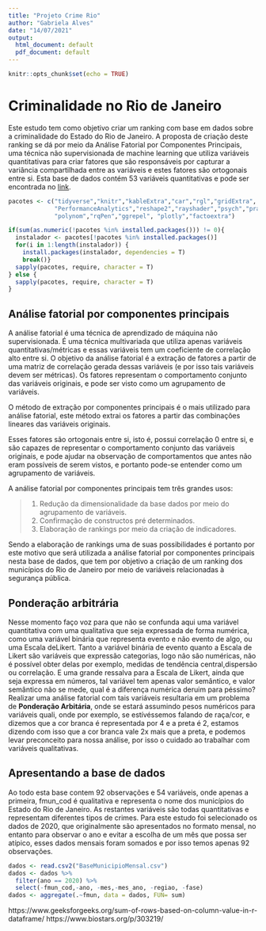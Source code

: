 ```yaml
---
title: "Projeto Crime Rio"
author: "Gabriela Alves"
date: "14/07/2021"
output:
  html_document: default
  pdf_document: default
---
```


```r
knitr::opts_chunk$set(echo = TRUE)
```

# Criminalidade no Rio de Janeiro
Este estudo tem como objetivo criar um ranking com base em dados sobre a 
criminalidade do Estado do Rio de Janeiro. 
A proposta de criação deste ranking se dá por meio da Análise Fatorial por 
Componentes Principais, uma técnica não supervisionada de machine learning que
utiliza variáveis quantitativas para criar fatores que são responsáveis por 
capturar a variância compartilhada entre as variáveis e estes fatores são
ortogonais entre si.
Esta base de dados contém 53 variáveis quantitativas e pode ser encontrada no 
[link](https://www.ispdados.rj.gov.br:4432/estatistica.html). 


``` r

pacotes <- c("tidyverse","knitr","kableExtra","car","rgl","gridExtra",
             "PerformanceAnalytics","reshape2","rayshader","psych","pracma",
             "polynom","rqPen","ggrepel", "plotly","factoextra")

if(sum(as.numeric(!pacotes %in% installed.packages())) != 0){
  instalador <- pacotes[!pacotes %in% installed.packages()]
  for(i in 1:length(instalador)) {
    install.packages(instalador, dependencies = T)
    break()}
  sapply(pacotes, require, character = T)  
} else {
  sapply(pacotes, require, character = T) 
}

````
## Análise fatorial por componentes principais
A análise fatorial é uma técnica de aprendizado de máquina não supervisionada.
É uma técnica multivariada que utiliza apenas variáveis quantitativas/métricas
e essas variáveis tem um coeficiente de correlação alto entre si. 
O objetivo da análise fatorial é a extração de fatores a partir de uma matriz de
correlação gerada  dessas variáveis (e por isso tais variáveis devem ser métricas). 
Os fatores representam o comportamento conjunto das variáveis originais, e pode
ser visto como um agrupamento de variáveis.

O método de extração por componentes principais é o mais utilizado para análise
fatorial, este método extrai os fatores a partir das combinações lineares das
variáveis originais.


Esses fatores são ortogonais entre si, isto é, possui correlação 0 entre si, e 
são capazes de representar o comportamento conjunto das variáveis originais, e
pode ajudar na observação de comportamentos  que antes não eram possíveis de 
serem vistos, e portanto pode-se entender como um agrupamento de variáveis.

A análise fatorial por componentes principais tem três grandes usos:

>   1) Redução da dimensionalidade da base dados por meio do agrupamento de variáveis.
>   2) Confirmação de constructos pré determinados.
>   3) Elaboração de rankings por meio da criação de indicadores.

Sendo a elaboração de rankings uma de suas possibilidades é portanto por este
motivo que será utilizada a análise fatorial por componentes principais nesta 
base de dados, que tem por objetivo a criação de um ranking dos municípios do
Rio de Janeiro por meio de variáveis relacionadas à segurança pública.

## Ponderação arbitrária
Nesse momento faço voz para que não se confunda aqui uma variável quantitativa com 
uma qualitativa que seja expressada de forma numérica, como uma variável binária
que representa evento e não evento de algo, ou uma Escala deLikert. 
Tanto a variável binária de evento quanto a Escala de Likert são variáveis
que expressão categorias, logo não são numéricas, não é possível obter delas 
por exemplo, medidas de tendência central,dispersão ou correlação. 
E uma grande ressalva para a Escala de Likert, ainda que seja expressa em números, 
tal variável tem apenas valor semântico, e valor semântico não se mede, 
qual é a diferença numérica deruim para péssimo? Realizar uma análise fatorial
com tais variáveis resultaria em um problema de **Ponderação Arbitária**, onde 
se estará assumindo pesos numéricos para variáveis quali, onde por exemplo, se
estívéssemos falando de raça/cor, e dizemos que a cor branca é representada por
4 e a preta é 2, estamos dizendo com isso que a cor branca vale 2x mais que a 
preta, e podemos levar preconceito para nossa análise, por isso o cuidado ao
trabalhar com variáveis qualitativas.


## Apresentando a base de dados
Ao todo esta base contem 92 observações e 54 variáveis, onde apenas a primeira, 
fmun_cod é qualitativa e representa o nome dos municípios do Estado do Rio de 
Janeiro. As restantes variáveis são todas quantitativas e representam diferentes
tipos de crimes. 
Para este estudo foi selecionado os dados de 2020, que originalmente são 
apresentados no formato mensal, no entanto para observar o ano e evitar a escolha
de um mês que possa ser atípico, esses dados mensais foram somados e por isso 
temos apenas 92 observações.

```r


dados <- read.csv2("BaseMunicipioMensal.csv")
dados <- dados %>%
  filter(ano == 2020) %>%
  select(-fmun_cod,-ano, -mes,-mes_ano, -regiao, -fase)
dados <- aggregate(.~fmun, data = dados, FUN= sum)

```


https://www.geeksforgeeks.org/sum-of-rows-based-on-column-value-in-r-dataframe/
https://www.biostars.org/p/303219/
